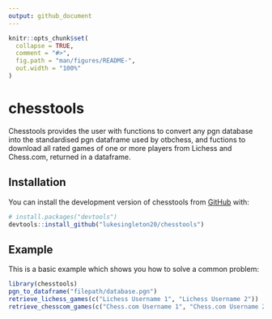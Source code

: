 ```yaml
---
output: github_document
---
```


<!-- README.md is generated from README.Rmd. Please edit that file -->

```r
knitr::opts_chunk$set(
  collapse = TRUE,
  comment = "#>",
  fig.path = "man/figures/README-",
  out.width = "100%"
)
```

# chesstools

<!-- badges: start -->
<!-- badges: end -->

Chesstools provides the user with functions to convert any pgn database into the standardised pgn dataframe used by otbchess, and fuctions to download all rated games of one or more players from Lichess and Chess.com, returned in a dataframe.

## Installation

You can install the development version of chesstools from [GitHub](https://github.com/) with:

``` r
# install.packages("devtools")
devtools::install_github("lukesingleton20/chesstools")
```

## Example

This is a basic example which shows you how to solve a common problem:

```r
library(chesstools)
pgn_to_dataframe("filepath/database.pgn")
retrieve_lichess_games(c("Lichess Username 1", "Lichess Username 2"))
retrieve_chesscom_games(c("Chess.com Username 1", "Chess.com Username 2"))
```
